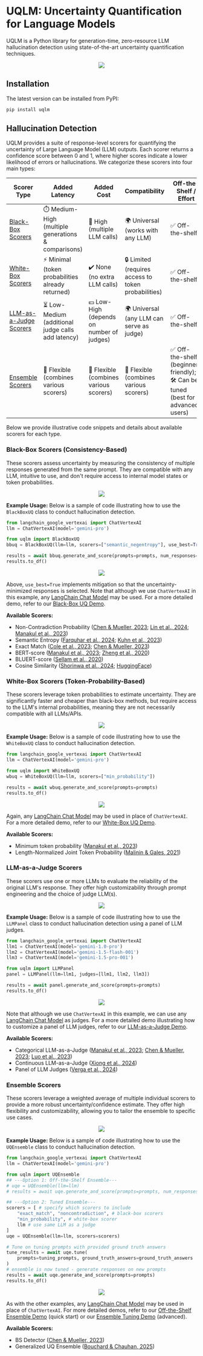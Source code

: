 # UQLM: Uncertainty Quantification for Language Models

UQLM is a Python library for generation-time, zero-resource LLM hallucination detection using state-of-the-art uncertainty quantification techniques.

<p align="center">
  <img src="https://raw.githubusercontent.com/cvs-health/uqlm/develop/assets/images/uqlm_flow_ds.png" />
</p>


## Installation
The latest version can be installed from PyPI:

```bash
pip install uqlm
```

## Hallucination Detection
UQLM provides a suite of response-level scorers for quantifying the uncertainty of Large Language Model (LLM) outputs. Each scorer returns a confidence score between 0 and 1, where higher scores indicate a lower likelihood of errors or hallucinations.  We categorize these scorers into four main types:



| Scorer Type            | Added Latency                                      | Added Cost                               | Compatibility                                             | Off-the-Shelf / Effort                                  |
|------------------------|----------------------------------------------------|------------------------------------------|-----------------------------------------------------------|---------------------------------------------------------|
| [Black-Box Scorers](#black-box-scorers-consistency-based)      | ⏱️ Medium-High (multiple generations & comparisons)           | 💸 High (multiple LLM calls)             | 🌍 Universal (works with any LLM)                         | ✅ Off-the-shelf |
| [White-Box Scorers](#white-box-scorers-token-probability-based)      | ⚡ Minimal (token probabilities already returned)   | ✔️ None (no extra LLM calls)             | 🔒 Limited (requires access to token probabilities)       | ✅ Off-the-shelf            |
| [LLM-as-a-Judge Scorers](#llm-as-a-judge-scorers) | ⏳ Low-Medium (additional judge calls add latency)    | 💵 Low-High (depends on number of judges)| 🌍 Universal (any LLM can serve as judge)                     |✅  Off-the-shelf        |
| [Ensemble Scorers](#ensemble-scorers)       | 🔀 Flexible (combines various scorers)       | 🔀 Flexible (combines various scorers)      | 🔀 Flexible (combines various scorers)                    | ✅  Off-the-shelf (beginner-friendly); 🛠️ Can be tuned (best for advanced users)    |


Below we provide illustrative code snippets and details about available scorers for each type.

### Black-Box Scorers (Consistency-Based)

These scorers assess uncertainty by measuring the consistency of multiple responses generated from the same prompt. They are compatible with any LLM, intuitive to use, and don't require access to internal model states or token probabilities.

<p align="center">
  <img src="https://raw.githubusercontent.com/cvs-health/uqlm/develop/assets/images/black_box_graphic.png" />
</p>

**Example Usage:**
Below is a sample of code illustrating how to use the `BlackBoxUQ` class to conduct hallucination detection.

```python
from langchain_google_vertexai import ChatVertexAI
llm = ChatVertexAI(model='gemini-pro')

from uqlm import BlackBoxUQ
bbuq = BlackBoxUQ(llm=llm, scorers=["semantic_negentropy"], use_best=True)

results = await bbuq.generate_and_score(prompts=prompts, num_responses=5)
results.to_df()
```
<p align="center">
  <img src="https://raw.githubusercontent.com/cvs-health/uqlm/develop/assets/images/black_box_output4.png" />
</p>

Above, `use_best=True` implements mitigation so that the uncertainty-minimized responses is selected. Note that although we use `ChatVertexAI` in this example, any [LangChain Chat Model](https://js.langchain.com/docs/integrations/chat/) may be used. For a more detailed demo, refer to our [Black-Box UQ Demo](https://github.com/cvs-health/uqlm/blob/main/examples/black_box_demo.ipynb).


**Available Scorers:**

*   Non-Contradiction Probability ([Chen & Mueller, 2023](https://arxiv.org/abs/2308.16175); [Lin et al., 2024](https://arxiv.org/abs/2305.19187); [Manakul et al., 2023](https://arxiv.org/abs/2303.08896))
*   Semantic Entropy ([Farquhar et al., 2024](https://www.nature.com/articles/s41586-024-07421-0); [Kuhn et al., 2023](https://arxiv.org/abs/2302.09664))
*   Exact Match ([Cole et al., 2023](https://arxiv.org/abs/2305.14613); [Chen & Mueller, 2023](https://arxiv.org/abs/2308.16175))
*   BERT-score ([Manakul et al., 2023](https://arxiv.org/abs/2303.08896); [Zheng et al., 2020](https://arxiv.org/abs/1904.09675))
*   BLUERT-score ([Sellam et al., 2020](https://arxiv.org/abs/2004.04696))
*   Cosine Similarity ([Shorinwa et al., 2024](https://arxiv.org/abs/2412.05563); [HuggingFace](https://huggingface.co/sentence-transformers/all-MiniLM-L6-v2))

### White-Box Scorers (Token-Probability-Based)

These scorers leverage token probabilities to estimate uncertainty.  They are significantly faster and cheaper than black-box methods, but require access to the LLM's internal probabilities, meaning they are not necessarily compatible with all LLMs/APIs.

<p align="center">
  <img src="https://raw.githubusercontent.com/cvs-health/uqlm/develop/assets/images/white_box_graphic.png" />
</p>

**Example Usage:**
Below is a sample of code illustrating how to use the `WhiteBoxUQ` class to conduct hallucination detection. 

```python
from langchain_google_vertexai import ChatVertexAI
llm = ChatVertexAI(model='gemini-pro')

from uqlm import WhiteBoxUQ
wbuq = WhiteBoxUQ(llm=llm, scorers=["min_probability"])

results = await wbuq.generate_and_score(prompts=prompts)
results.to_df()
```
<p align="center">
  <img src="https://raw.githubusercontent.com/cvs-health/uqlm/develop/assets/images/white_box_output2.png" />
</p>

Again, any [LangChain Chat Model](https://js.langchain.com/docs/integrations/chat/) may be used in place of `ChatVertexAI`. For a more detailed demo, refer to our [White-Box UQ Demo](https://github.com/cvs-health/uqlm/blob/main/examples/white_box_demo.ipynb).


**Available Scorers:**

*   Minimum token probability ([Manakul et al., 2023](https://arxiv.org/abs/2303.08896))
*   Length-Normalized Joint Token Probability ([Malinin & Gales, 2021](https://arxiv.org/abs/2002.07650))

### LLM-as-a-Judge Scorers

These scorers use one or more LLMs to evaluate the reliability of the original LLM's response.  They offer high customizability through prompt engineering and the choice of judge LLM(s).

<p align="center">
  <img src="https://raw.githubusercontent.com/cvs-health/uqlm/develop/assets/images/judges_graphic.png" />
</p>

**Example Usage:**
Below is a sample of code illustrating how to use the `LLMPanel` class to conduct hallucination detection using a panel of LLM judges. 

```python
from langchain_google_vertexai import ChatVertexAI
llm1 = ChatVertexAI(model='gemini-1.0-pro')
llm2 = ChatVertexAI(model='gemini-1.5-flash-001')
llm3 = ChatVertexAI(model='gemini-1.5-pro-001')

from uqlm import LLMPanel
panel = LLMPanel(llm=llm1, judges=[llm1, llm2, llm3])

results = await panel.generate_and_score(prompts=prompts)
results.to_df()
```
<p align="center">
  <img src="https://raw.githubusercontent.com/cvs-health/uqlm/develop/assets/images/panel_output2.png" />
</p>

Note that although we use `ChatVertexAI` in this example, we can use any [LangChain Chat Model](https://js.langchain.com/docs/integrations/chat/) as judges. For a more detailed demo illustrating how to customize a panel of LLM judges, refer to our [LLM-as-a-Judge Demo](https://github.com/cvs-health/uqlm/blob/main/examples/judges_demo.ipynb).


**Available Scorers:**

*   Categorical LLM-as-a-Judge ([Manakul et al., 2023](https://arxiv.org/abs/2303.08896); [Chen & Mueller, 2023](https://arxiv.org/abs/2308.16175); [Luo et al., 2023](https://arxiv.org/abs/2303.15621))
*   Continuous LLM-as-a-Judge ([Xiong et al., 2024](https://arxiv.org/abs/2306.13063))
*   Panel of LLM Judges ([Verga et al., 2024](https://arxiv.org/abs/2404.18796))

### Ensemble Scorers

These scorers leverage a weighted average of multiple individual scorers to provide a more robust uncertainty/confidence estimate. They offer high flexibility and customizability, allowing you to tailor the ensemble to specific use cases.

<p align="center">
  <img src="https://raw.githubusercontent.com/cvs-health/uqlm/develop/assets/images/uqensemble_generate_score.png" />
</p>

**Example Usage:**
Below is a sample of code illustrating how to use the `UQEnsemble` class to conduct hallucination detection. 

```python
from langchain_google_vertexai import ChatVertexAI
llm = ChatVertexAI(model='gemini-pro')

from uqlm import UQEnsemble
## ---Option 1: Off-the-Shelf Ensemble---
# uqe = UQEnsemble(llm=llm)
# results = await uqe.generate_and_score(prompts=prompts, num_responses=5)

## ---Option 2: Tuned Ensemble---
scorers = [ # specify which scorers to include
    "exact_match", "noncontradiction", # black-box scorers
    "min_probability", # white-box scorer
    llm # use same LLM as a judge
]
uqe = UQEnsemble(llm=llm, scorers=scorers)

# Tune on tuning prompts with provided ground truth answers
tune_results = await uqe.tune(
    prompts=tuning_prompts, ground_truth_answers=ground_truth_answers
)
# ensemble is now tuned - generate responses on new prompts
results = await uqe.generate_and_score(prompts=prompts)
results.to_df()
```
<p align="center">
  <img src="https://raw.githubusercontent.com/cvs-health/uqlm/develop/assets/images/uqensemble_output2.png" />
</p>

As with the other examples, any [LangChain Chat Model](https://js.langchain.com/docs/integrations/chat/) may be used in place of `ChatVertexAI`. For more detailed demos, refer to our [Off-the-Shelf Ensemble Demo](https://github.com/cvs-health/uqlm/blob/main/examples/ensemble_off_the_shelf_demo.ipynb) (quick start) or our [Ensemble Tuning Demo](https://github.com/cvs-health/uqlm/blob/main/examples/ensemble_tuning_demo.ipynb) (advanced).


**Available Scorers:**

*   BS Detector ([Chen & Mueller, 2023](https://arxiv.org/abs/2308.16175))
*   Generalized UQ Ensemble ([Bouchard & Chauhan, 2025](https://arxiv.org/abs/2504.19254))

